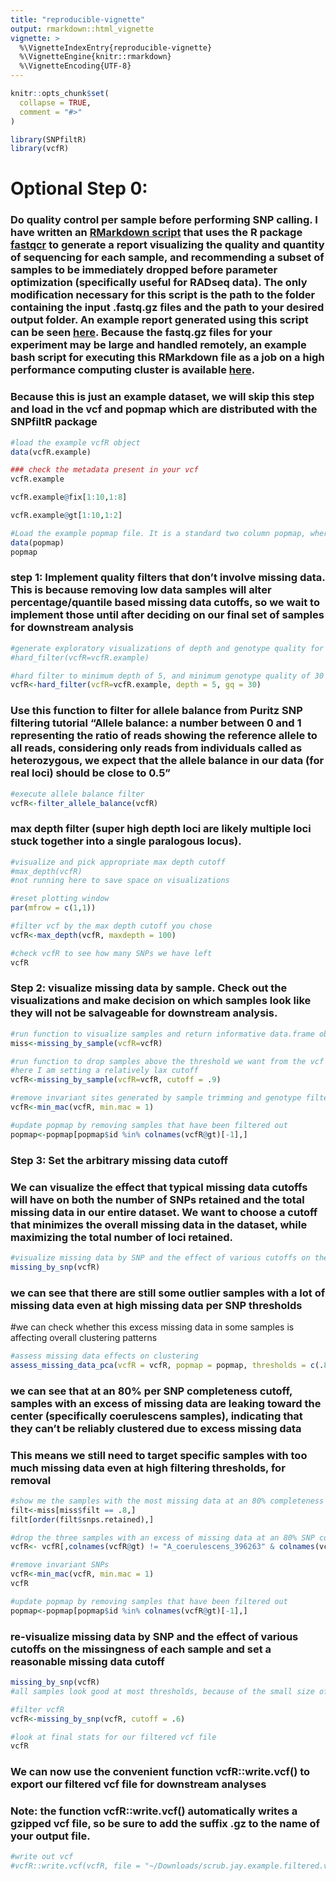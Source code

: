 ```yaml
---
title: "reproducible-vignette"
output: rmarkdown::html_vignette
vignette: >
  %\VignetteIndexEntry{reproducible-vignette}
  %\VignetteEngine{knitr::rmarkdown}
  %\VignetteEncoding{UTF-8}
---
```


```r
knitr::opts_chunk$set(
  collapse = TRUE,
  comment = "#>"
)
```

```r
library(SNPfiltR)
library(vcfR)
```

# Optional Step 0: 

### Do quality control per sample before performing SNP calling. I have written an [RMarkdown script](https://github.com/DevonDeRaad/RADstackshelpR/blob/master/inst/extdata/fastqcr.Rmd) that uses the R package [fastqcr](https://github.com/kassambara/fastqcr) to generate a report visualizing the quality and quantity of sequencing for each sample, and recommending a subset of samples to be immediately dropped before parameter optimization (specifically useful for RADseq data). The only modification necessary for this script is the path to the folder containing the input .fastq.gz files and the path to your desired output folder. An example report generated using this script can be seen [here](https://devonderaad.github.io/RADstackshelpR/articles/quality.control.vignette.html). Because the fastq.gz files for your experiment may be large and handled remotely, an example bash script for executing this RMarkdown file as a job on a high performance computing cluster is available [here](https://github.com/DevonDeRaad/RADstackshelpR/blob/master/inst/extdata/RMarkdown.qc.submit.script.sh).

### Because this is just an example dataset, we will skip this step and load in the vcf and popmap which are distributed with the SNPfiltR package

```r
#load the example vcfR object 
data(vcfR.example)

### check the metadata present in your vcf
vcfR.example

vcfR.example@fix[1:10,1:8]

vcfR.example@gt[1:10,1:2]

#Load the example popmap file. It is a standard two column popmap, where the first column must be named 'id' and contain individual sample identifiers matching the sample identifiers in the vcf file, and the second column must be named 'pop', and contain a population assignment for each sample.
data(popmap)
popmap
```

### step 1: Implement quality filters that don't involve missing data. This is because removing low data samples will alter percentage/quantile based missing data cutoffs, so we wait to implement those until after deciding on our final set of samples for downstream analysis

```r
#generate exploratory visualizations of depth and genotype quality for all called genotypes
#hard_filter(vcfR=vcfR.example)

#hard filter to minimum depth of 5, and minimum genotype quality of 30
vcfR<-hard_filter(vcfR=vcfR.example, depth = 5, gq = 30)
```

### Use this function to filter for allele balance from Puritz SNP filtering tutorial "Allele balance: a number between 0 and 1 representing the ratio of reads showing the reference allele to all reads, considering only reads from individuals called as heterozygous, we expect that the allele balance in our data (for real loci) should be close to 0.5"

```r
#execute allele balance filter
vcfR<-filter_allele_balance(vcfR)
```

### max depth filter (super high depth loci are likely multiple loci stuck together into a single paralogous locus).

```r
#visualize and pick appropriate max depth cutoff
#max_depth(vcfR)
#not running here to save space on visualizations

#reset plotting window
par(mfrow = c(1,1))

#filter vcf by the max depth cutoff you chose
vcfR<-max_depth(vcfR, maxdepth = 100)

#check vcfR to see how many SNPs we have left
vcfR
```

### Step 2: visualize missing data by sample. Check out the visualizations and make decision on which samples look like they will not be salvageable for downstream analysis.

```r
#run function to visualize samples and return informative data.frame object
miss<-missing_by_sample(vcfR=vcfR)

#run function to drop samples above the threshold we want from the vcf
#here I am setting a relatively lax cutoff
vcfR<-missing_by_sample(vcfR=vcfR, cutoff = .9)

#remove invariant sites generated by sample trimming and genotype filtering
vcfR<-min_mac(vcfR, min.mac = 1)

#update popmap by removing samples that have been filtered out
popmap<-popmap[popmap$id %in% colnames(vcfR@gt)[-1],]
```

### Step 3: Set the arbitrary missing data cutoff
### We can visualize the effect that typical missing data cutoffs will have on both the number of SNPs retained and the total missing data in our entire dataset. We want to choose a cutoff that minimizes the overall missing data in the dataset, while maximizing the total number of loci retained.
```r
#visualize missing data by SNP and the effect of various cutoffs on the missingness of each sample
missing_by_snp(vcfR)
```

### we can see that there are still some outlier samples with a lot of missing data even at high missing data per SNP thresholds
#we can check whether this excess missing data in some samples is affecting overall clustering patterns
```r
#assess missing data effects on clustering
assess_missing_data_pca(vcfR = vcfR, popmap = popmap, thresholds = c(.8), clustering = FALSE)
```

### we can see that at an 80% per SNP completeness cutoff, samples with an excess of missing data are leaking toward the center (specifically coerulescens samples), indicating that they can't be reliably clustered due to excess missing data

### This means we still need to target specific samples with too much missing data even at high filtering thresholds, for removal

```r
#show me the samples with the most missing data at an 80% completeness threshold
filt<-miss[miss$filt == .8,]
filt[order(filt$snps.retained),]

#drop the three samples with an excess of missing data at an 80% SNP completeness threshold
vcfR<- vcfR[,colnames(vcfR@gt) != "A_coerulescens_396263" & colnames(vcfR@gt) != "A_woodhouseii_334134" & colnames(vcfR@gt) != "A_coerulescens_396256"]

#remove invariant SNPs
vcfR<-min_mac(vcfR, min.mac = 1)
vcfR

#update popmap by removing samples that have been filtered out
popmap<-popmap[popmap$id %in% colnames(vcfR@gt)[-1],]
```

### re-visualize missing data by SNP and the effect of various cutoffs on the missingness of each sample and set a reasonable missing data cutoff
```r
missing_by_snp(vcfR)
#all samples look good at most thresholds, because of the small size of this dataset, I will choose a 60% completeness threshold in order to retain as many SNPs as possible

#filter vcfR
vcfR<-missing_by_snp(vcfR, cutoff = .6)

#look at final stats for our filtered vcf file
vcfR
```

### We can now use the convenient function vcfR::write.vcf() to export our filtered vcf file for downstream analyses

### Note: the function vcfR::write.vcf() automatically writes a gzipped vcf file, so be sure to add the suffix .gz to the name of your output file.

```r
#write out vcf
#vcfR::write.vcf(vcfR, file = "~/Downloads/scrub.jay.example.filtered.vcf.gz")
```
